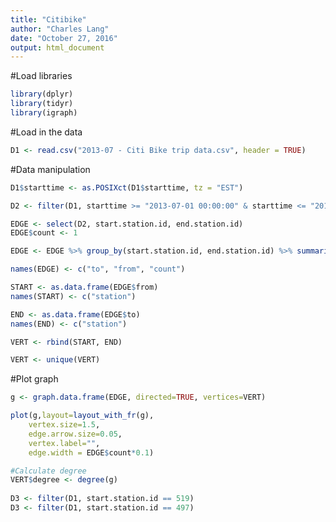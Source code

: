 ```yaml
---
title: "Citibike"
author: "Charles Lang"
date: "October 27, 2016"
output: html_document
---
```

#Load libraries
```r
library(dplyr)
library(tidyr)
library(igraph)
```
#Load in the data
```r
D1 <- read.csv("2013-07 - Citi Bike trip data.csv", header = TRUE)
```
#Data manipulation
```r
D1$starttime <- as.POSIXct(D1$starttime, tz = "EST")

D2 <- filter(D1, starttime >= "2013-07-01 00:00:00" & starttime <= "2013-07-01 23:59:59")

EDGE <- select(D2, start.station.id, end.station.id)
EDGE$count <- 1

EDGE <- EDGE %>% group_by(start.station.id, end.station.id) %>% summarise(sum(count))

names(EDGE) <- c("to", "from", "count")

START <- as.data.frame(EDGE$from)
names(START) <- c("station")

END <- as.data.frame(EDGE$to)
names(END) <- c("station")

VERT <- rbind(START, END)

VERT <- unique(VERT)
```
#Plot graph
```r
g <- graph.data.frame(EDGE, directed=TRUE, vertices=VERT)

plot(g,layout=layout_with_fr(g),
    vertex.size=1.5,
    edge.arrow.size=0.05, 
    vertex.label="",
    edge.width = EDGE$count*0.1)

#Calculate degree
VERT$degree <- degree(g)
     
D3 <- filter(D1, start.station.id == 519)
D3 <- filter(D1, start.station.id == 497)

```

